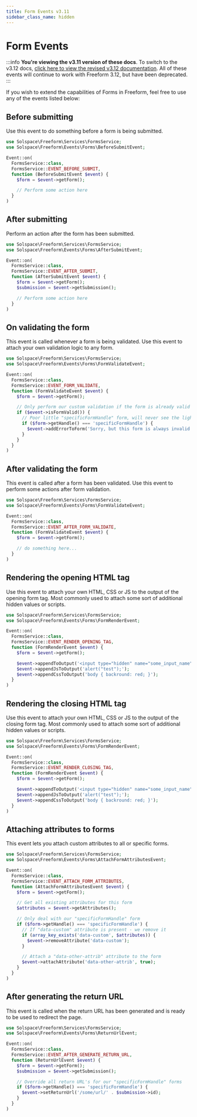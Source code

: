 ```yaml
---
title: Form Events v3.11
sidebar_class_name: hidden
---
```


# Form Events

:::info
**You're viewing the v3.11 version of these docs**. To switch to the v3.12 docs, [click here to view the revised v3.12 documentation](./form.mdx). All of these events will continue to work with Freeform 3.12, but have been deprecated.
:::

If you wish to extend the capabilities of Forms in Freeform, feel free to use any of the events listed below:

## Before submitting

Use this event to do something before a form is being submitted.

```php showLineNumbers
use Solspace\Freeform\Services\FormsService;
use Solspace\Freeform\Events\Forms\BeforeSubmitEvent;

Event::on(
  FormsService::class,
  FormsService::EVENT_BEFORE_SUBMIT,
  function (BeforeSubmitEvent $event) {
    $form = $event->getForm();

    // Perform some action here
  }
)
```

## After submitting

Perform an action after the form has been submitted.

```php showLineNumbers
use Solspace\Freeform\Services\FormsService;
use Solspace\Freeform\Events\Forms\AfterSubmitEvent;

Event::on(
  FormsService::class,
  FormsService::EVENT_AFTER_SUBMIT,
  function (AfterSubmitEvent $event) {
    $form = $event->getForm();
    $submission = $event->getSubmission();

    // Perform some action here
  }
)
```

## On validating the form

This event is called whenever a form is being validated. Use this event to attach your own validation logic to any form.

```php showLineNumbers
use Solspace\Freeform\Services\FormsService;
use Solspace\Freeform\Events\Forms\FormValidateEvent;

Event::on(
  FormsService::class,
  FormsService::EVENT_FORM_VALIDATE,
  function (FormValidateEvent $event) {
    $form = $event->getForm();

    // Only perform our custom validation if the form is already valid so far
    if ($event->isFormValid()) {
      // Poor little "specificFormHandle" form, will never see the light of day
      if ($form->getHandle() === 'specificFormHandle') {
        $event->addErrorToForm('Sorry, but this form is always invalid');
      }
    }
  }
)
```

## After validating the form

This event is called after a form has been validated. Use this event to perform some actions after form validation.

```php showLineNumbers
use Solspace\Freeform\Services\FormsService;
use Solspace\Freeform\Events\Forms\FormValidateEvent;

Event::on(
  FormsService::class,
  FormsService::EVENT_AFTER_FORM_VALIDATE,
  function (FormValidateEvent $event) {
    $form = $event->getForm();

    // do something here...
  }
)
```

## Rendering the opening HTML tag

Use this event to attach your own HTML, CSS or JS to the output of the opening form tag. Most commonly used to attach some sort of additional hidden values or scripts.

```php showLineNumbers
use Solspace\Freeform\Services\FormsService;
use Solspace\Freeform\Events\Forms\FormRenderEvent;

Event::on(
  FormsService::class,
  FormsService::EVENT_RENDER_OPENING_TAG,
  function (FormRenderEvent $event) {
    $form = $event->getForm();

    $event->appendToOutput('<input type="hidden" name="some_input_name" value="123" />');
    $event->appendJsToOutput('alert("test");');
    $event->appendCssToOutput('body { backround: red; }');
  }
)
```

## Rendering the closing HTML tag

Use this event to attach your own HTML, CSS or JS to the output of the closing form tag. Most commonly used to attach some sort of additional hidden values or scripts.

```php showLineNumbers
use Solspace\Freeform\Services\FormsService;
use Solspace\Freeform\Events\Forms\FormRenderEvent;

Event::on(
  FormsService::class,
  FormsService::EVENT_RENDER_CLOSING_TAG,
  function (FormRenderEvent $event) {
    $form = $event->getForm();

    $event->appendToOutput('<input type="hidden" name="some_input_name" value="123" />');
    $event->appendJsToOutput('alert("test");');
    $event->appendCssToOutput('body { backround: red; }');
  }
)
```

## Attaching attributes to forms

This event lets you attach custom attributes to all or specific forms.

```php showLineNumbers
use Solspace\Freeform\Services\FormsService;
use Solspace\Freeform\Events\Forms\AttachFormAttributesEvent;

Event::on(
  FormsService::class,
  FormsService::EVENT_ATTACH_FORM_ATTRIBUTES,
  function (AttachFormAttributesEvent $event) {
    $form = $event->getForm();

    // Get all existing attributes for this form
    $attributes = $event->getAttributes();

    // Only deal with our "specificFormHandle" form
    if ($form->getHandle() === 'specificFormHandle') {
      // If "data-custom" attribute is present - we remove it
      if (array_key_exists('data-custom', $attributes)) {
        $event->removeAttribute('data-custom');
      }

      // Attach a "data-other-attrib" attribute to the form
      $event->attachAttribute('data-other-attrib', true);
    }
  }
)
```

## After generating the return URL

This event is called when the return URL has been generated and is ready to be used to redirect the page.

```php showLineNumbers
use Solspace\Freeform\Services\FormsService;
use Solspace\Freeform\Events\Forms\ReturnUrlEvent;

Event::on(
  FormsService::class,
  FormsService::EVENT_AFTER_GENERATE_RETURN_URL,
  function (ReturnUrlEvent $event) {
    $form = $event->getForm();
    $submission = $event->getSubmission();

    // Override all return URL's for our "specificFormHandle" forms
    if ($form->getHandle() === 'specificFormHandle') {
      $event->setReturnUrl('/some/url/' . $submission->id);
    }
  }
)
```
